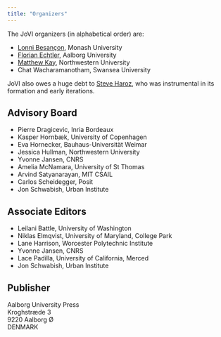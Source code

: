```yaml
---
title: "Organizers"
---
```


The JoVI organizers (in alphabetical order) are:

- [Lonni Besançon](https://lonnibesancon.me/), Monash University
- [Florian Echtler](https://floe.butterbrot.org/), Aalborg University
- [Matthew Kay](https://www.mjskay.com/), Northwestern University
- Chat Wacharamanotham, Swansea University

JoVI also owes a huge debt to [Steve Haroz](http://steveharoz.com/), who was instrumental in its formation and early iterations.

## Advisory Board

- Pierre Dragicevic, Inria Bordeaux
- Kasper Hornbæk, University of Copenhagen
- Eva Hornecker, Bauhaus-Universität Weimar
- Jessica Hullman, Northwestern University
- Yvonne Jansen, CNRS
- Amelia McNamara, University of St Thomas
- Arvind Satyanarayan, MIT CSAIL
- Carlos Scheidegger, Posit
- Jon Schwabish, Urban Institute

## Associate Editors

- Leilani Battle, University of Washington
- Niklas Elmqvist, University of Maryland, College Park
- Lane Harrison, Worcester Polytechnic Institute
- Yvonne Jansen, CNRS
- Lace Padilla, University of California, Merced
- Jon Schwabish, Urban Institute

## Publisher

Aalborg University Press<br/>
Kroghstræde 3<br/>
9220 Aalborg Ø<br/>
DENMARK
